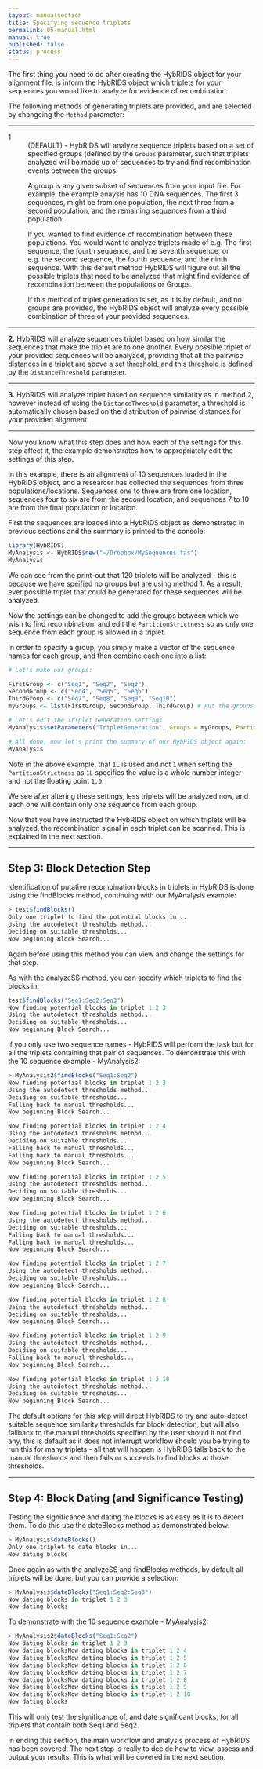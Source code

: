 ```yaml
---
layout: manualsection
title: Specifying sequence triplets
permalink: 05-manual.html
manual: true
published: false
status: process
---
```


The first thing you need to do after creating the HybRIDS object for your alignment file, is inform the HybRIDS object which triplets for your sequences you would like to analyze for evidence of
recombination.

The following methods of generating triplets are provided, and are selected by changeing the `Method` parameter:

---

1
  : (DEFAULT) - HybRIDS will analyze sequence triplets based on a set of specified groups (defined by the `Groups` parameter, such that triplets analyzed will be made up of sequences to try and find recombination events between the groups.
	
  : A group is any given subset of sequences from your input file. For example, the example anaysis has 10 DNA sequences. The first 3 sequences, might be from one population, the next three from a second population, and the remaining sequences from a third population. 
	
  : If you wanted to find evidence of recombination between these populations. You would want to analyze triplets made of e.g. The first sequence, the fourth sequence, and the seventh sequence, or e.g. the second sequence, the fourth sequence, and the ninth sequence. With this default method HybRIDS will figure out all the possible triplets that need to be analyzed that might find evidence of recombination between the populations or Groups. 

  : If this method of triplet generation is set, as it is by default, and no groups are provided, the HybRIDS object will analyze every possible combination of three of your provided sequences.

---

**2.** HybRIDS will analyze sequences triplet based on how similar the sequences that make the triplet are to one another. Every possible triplet of your provided sequences will be analyzed, providing that all the pairwise distances in a triplet are above a set threshold, and this threshold is defined by the `DistanceThreshold` parameter.

---

**3.** HybRIDS will analyze triplet based on sequence similarity as in method 2, however instead of using the `DistanceThreshold` parameter, a threshold is automatically chosen based on the distribution of pairwise distances for your provided alignment.

---

Now you know what this step does and how each of the settings for this step affect it, the example demonstrates how to appropriately edit the settings of this step.

In this example, there is an alignment of 10 sequences loaded in the HybRIDS object, and a researcer has collected the sequences from three populations/locations. Sequences one to three are from one location, sequences four to six are from the second location, and sequences 7 to 10 are from the final population or location.

First the sequences are loaded into a HybRIDS object as demonstrated in previous sections and the summary is printed to the console:

```r
library(HybRIDS)
MyAnalysis <- HybRIDS$new("~/Dropbox/MySequences.fas")
MyAnalysis
```

We can see from the print-out that 120 triplets will be analyzed - this is because we have speified no groups but are using method 1. As a result, ever possible triplet that could be generated for these sequences will be analyzed.

Now the settings can be changed to add the groups between which we wish to find recombination, and edit the `PartitionStrictness` so as only one sequence from each group is allowed in a triplet.

In order to specify a group, you simply make a vector of the sequence names for each group, and then combine each one into a list:

```r
# Let's make our groups:

FirstGroup <- c("Seq1", "Seq2", "Seq3")
SecondGroup <- c("Seq4", "Seq5", "Seq6")
ThirdGroup <- c("Seq7", "Seq8", "Seq9", "Seq10")
myGroups <- list(FirstGroup, SecondGroup, ThirdGroup) # Put the groups in a list.

# Let's edit the Triplet Generation settings
MyAnalysis$setParameters("TripletGeneration", Groups = myGroups, PartitionStrictness = 1L)

# All done, now let's print the summary of our HybRIDS object again:
MyAnalysis
```
Note in the above example, that `1L` is used and not `1` when setting the `PartitionStrictness` as `1L` specifies the value is a whole number integer and not the floating point `1.0`.

We see after altering these settings, less triplets will be analyzed now, and each one will contain only one sequence from each group.

Now that you have instructed the HybRIDS object on which triplets will be analyzed, the recombination signal in each triplet can be scanned. This is explained in the next section.

---
 


Step 3: Block Detection Step
----------------------------

Identification of putative recombination blocks in triplets in HybRIDS is done using the findBlocks method, continuing with our MyAnalysis example:

```R
> test$findBlocks()
Only one triplet to find the potential blocks in...
Using the autodetect thresholds method...
Deciding on suitable thresholds...
Now beginning Block Search...
```

Again before using this method you can view and change the settings for that step.

As with the analyzeSS method, you can specify which triplets to find the blocks in:

```R
test$findBlocks("Seq1:Seq2:Seq3")
Now finding potential blocks in triplet 1 2 3 
Using the autodetect thresholds method...
Deciding on suitable thresholds...
Now beginning Block Search...
```

if you only use two sequence names - HybRIDS will perform the task but for all the triplets containing that pair of sequences. To demonstrate this with the 10 sequence example - MyAnalysis2:

```R
> MyAnalysis2$findBlocks("Seq1:Seq2")
Now finding potential blocks in triplet 1 2 3 
Using the autodetect thresholds method...
Deciding on suitable thresholds...
Falling back to manual thresholds...
Now beginning Block Search...

Now finding potential blocks in triplet 1 2 4 
Using the autodetect thresholds method...
Deciding on suitable thresholds...
Falling back to manual thresholds...
Falling back to manual thresholds...
Now beginning Block Search...

Now finding potential blocks in triplet 1 2 5 
Using the autodetect thresholds method...
Deciding on suitable thresholds...
Now beginning Block Search...

Now finding potential blocks in triplet 1 2 6 
Using the autodetect thresholds method...
Deciding on suitable thresholds...
Falling back to manual thresholds...
Falling back to manual thresholds...
Now beginning Block Search...

Now finding potential blocks in triplet 1 2 7 
Using the autodetect thresholds method...
Deciding on suitable thresholds...
Now beginning Block Search...

Now finding potential blocks in triplet 1 2 8 
Using the autodetect thresholds method...
Deciding on suitable thresholds...
Now beginning Block Search...

Now finding potential blocks in triplet 1 2 9 
Using the autodetect thresholds method...
Deciding on suitable thresholds...
Falling back to manual thresholds...
Now beginning Block Search...

Now finding potential blocks in triplet 1 2 10 
Using the autodetect thresholds method...
Deciding on suitable thresholds...
Now beginning Block Search...
```

The default options for this step will direct HybRIDS to try and auto-detect suitable sequence similarity 
thresholds for block detection, but will also fallback to the manual thresholds specified by 
the user should it not find any, this is default as it does not interrupt workflow should you 
be trying to run this for many triplets - all that will happen is HybRIDS falls back to the manual 
thresholds and then fails or succeeds to find blocks at those thresholds. 

---

Step 4: Block Dating (and Significance Testing)
-----------------------------------------------

Testing the significance and dating the blocks is as easy as it is to detect them. To do this use the dateBlocks method as demonstrated below:

```R
> MyAnalysis$dateBlocks()
Only one triplet to date blocks in...
Now dating blocks
```

Once again as with the analyzeSS and findBlocks methods, by default all triplets will be done, but you can provide a selection:

```R
> MyAnalysis$dateBlocks("Seq1:Seq2:Seq3")
Now dating blocks in triplet 1 2 3 
Now dating blocks
```

To demonstrate with the 10 sequence example - MyAnalysis2:

```R
> MyAnalysis2$dateBlocks("Seq1:Seq2")
Now dating blocks in triplet 1 2 3 
Now dating blocksNow dating blocks in triplet 1 2 4 
Now dating blocksNow dating blocks in triplet 1 2 5 
Now dating blocksNow dating blocks in triplet 1 2 6 
Now dating blocksNow dating blocks in triplet 1 2 7 
Now dating blocksNow dating blocks in triplet 1 2 8 
Now dating blocksNow dating blocks in triplet 1 2 9 
Now dating blocksNow dating blocks in triplet 1 2 10 
Now dating blocks
```

This will only test the significance of, and date significant blocks, for all triplets that contain both Seq1 and Seq2.

In ending this section, the main workflow and analysis process of HybRIDS has been covered.
The next step is really to decide how to view, assess and output your results. This is what will be covered in the next section.